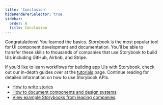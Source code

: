 ```yaml
---
title: 'Conclusion'
hideRendererSelector: true
sidebar:
  order: 6
  title: Conclusion
---
```


Congratulations! You learned the basics. Storybook is the most popular tool for UI component development and documentation. You’ll be able to transfer these skills to thousands of companies that use Storybook to build UIs including GitHub, Airbnb, and Stripe.

If you’d like to learn workflows for building app UIs with Storybook, check out our in-depth guides over at the [tutorials](https://storybook.js.org/tutorials/) page. Continue reading for detailed information on how to use Storybook APIs.

* [How to write stories](../writing-stories/index.mdx)
* [How to document components and design systems](../writing-docs/index.mdx)
* [View example Storybooks from leading companies](https://storybook.js.org/showcase)
